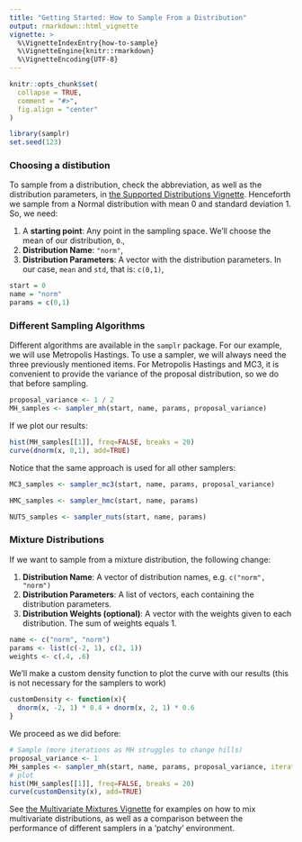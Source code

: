 ```yaml
---
title: "Getting Started: How to Sample From a Distribution"
output: rmarkdown::html_vignette
vignette: >
  %\VignetteIndexEntry{how-to-sample}
  %\VignetteEngine{knitr::rmarkdown}
  %\VignetteEncoding{UTF-8}
---
```


```r
knitr::opts_chunk$set(
  collapse = TRUE,
  comment = "#>",
  fig.align = "center"
)
```

```r
library(samplr)
set.seed(123)
```
### Choosing a distibution
To sample from a distribution, check the abbreviation, as well as the distribution parameters, in [the Supported Distributions Vignette](supported-distributions.html). Henceforth we sample from a Normal distribution with mean 0 and standard deviation 1. So, we need:

1. A **starting point**: Any point in the sampling space. We'll choose the mean of our distribution, `0`.,
2. **Distribution Name**: `"norm"`,
3. **Distribution Parameters**: A vector with the distribution parameters. In our case, `mean` and `std`, that is: `c(0,1)`,

```r
start = 0
name = "norm"
params = c(0,1)
```
### Different Sampling Algorithms
Different algorithms are available in the `samplr` package. For our example, we will use Metropolis Hastings. To use a sampler, we will always need the three previously mentioned items. For Metropolis Hastings and MC3, it is convenient to provide the variance of the proposal distribution, so we do that before sampling.
```r
proposal_variance <- 1 / 2
MH_samples <- sampler_mh(start, name, params, proposal_variance)
```

If we plot our results:
```r
hist(MH_samples[[1]], freq=FALSE, breaks = 20)
curve(dnorm(x, 0,1), add=TRUE)
```

Notice that the same approach is used for all other samplers:
```r
MC3_samples <- sampler_mc3(start, name, params, proposal_variance)

HMC_samples <- sampler_hmc(start, name, params)

NUTS_samples <- sampler_nuts(start, name, params)
```

### Mixture Distributions
If we want to sample from a mixture distribution, the following change:

1. **Distribution Name**: A vector of distribution names, e.g. `c("norm", "norm")`
2. **Distribution Parameters**: A list of vectors, each containing the distribution parameters.
3. **Distribution Weights (optional)**: A vector with the weights given to each distribution. The sum of weights equals 1. 

```r

name <- c("norm", "norm")
params <- list(c(-2, 1), c(2, 1))
weights <- c(.4, .6)
```
We'll make a custom density function to plot the curve with our results (this is not necessary for the samplers to work)
```r
customDensity <- function(x){
  dnorm(x, -2, 1) * 0.4 + dnorm(x, 2, 1) * 0.6
}
```
We proceed as we did before:
```r
# Sample (more iterations as MH struggles to change hills)
proposal_variance <- 1
MH_samples <- sampler_mh(start, name, params, proposal_variance, iterations = 2**12, weights = weights)
# plot
hist(MH_samples[[1]], freq=FALSE, breaks = 20)
curve(customDensity(x), add=TRUE)
```

See [the Multivariate Mixtures Vignette](multivariate-mixtures.html) for examples on how to mix multivariate distributions, as well as a comparison between the performance of different samplers in a 'patchy' environment. 
